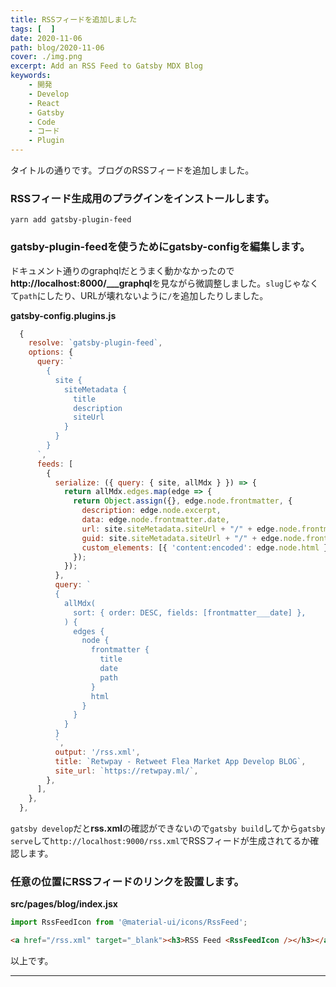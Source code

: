 ```yaml
---
title: RSSフィードを追加しました
tags: [  ]
date: 2020-11-06
path: blog/2020-11-06
cover: ./img.png
excerpt: Add an RSS Feed to Gatsby MDX Blog
keywords:
    - 開発
    - Develop
    - React
    - Gatsby
    - Code
    - コード
    - Plugin
---
```


タイトルの通りです。ブログのRSSフィードを追加しました。

### RSSフィード生成用のプラグインをインストールします。

```shell
yarn add gatsby-plugin-feed
```

### **gatsby-plugin-feed**を使うためにgatsby-configを編集します。

ドキュメント通りのgraphqlだとうまく動かなかったので**http://localhost:8000/___graphql**を見ながら微調整しました。`slug`じゃなくて`path`にしたり、URLが壊れないように`/`を追加したりしました。

**gatsby-config.plugins.js**
```javascript
  {
    resolve: `gatsby-plugin-feed`,
    options: {
      query: `
        {
          site {
            siteMetadata {
              title
              description
              siteUrl
            }
          }
        }
      `,
      feeds: [
        {
          serialize: ({ query: { site, allMdx } }) => {
            return allMdx.edges.map(edge => {
              return Object.assign({}, edge.node.frontmatter, {
                description: edge.node.excerpt,
                data: edge.node.frontmatter.date,
                url: site.siteMetadata.siteUrl + "/" + edge.node.frontmatter.path,
                guid: site.siteMetadata.siteUrl + "/" + edge.node.frontmatter.path,
                custom_elements: [{ 'content:encoded': edge.node.html }],
              });
            });
          },
          query: `
          {
            allMdx(
              sort: { order: DESC, fields: [frontmatter___date] },
            ) {
              edges {
                node {
                  frontmatter {
                    title
                    date
                    path
                  }
                  html
                }
              }
            }
          }
          `,
          output: '/rss.xml',
          title: `Retwpay - Retweet Flea Market App Develop BLOG`,
          site_url: `https://retwpay.ml/`,
        },
      ],
    },
  },
```

`gatsby develop`だと**rss.xml**の確認ができないので`gatsby build`してから`gatsby serve`して`http://localhost:9000/rss.xml`でRSSフィードが生成されてるか確認します。

### 任意の位置にRSSフィードのリンクを設置します。

**src/pages/blog/index.jsx**

```javascript
import RssFeedIcon from '@material-ui/icons/RssFeed';
```
```html
<a href="/rss.xml" target="_blank"><h3>RSS Feed <RssFeedIcon /></h3></a>
```

以上です。

---